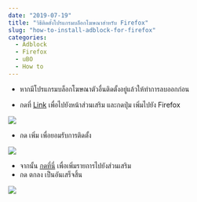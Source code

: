 ```yaml
---
date: "2019-07-19"
title: "วิธีติดตั้งโปรแกรมบล็อกโฆษณาสำหรับ Firefox"
slug: "how-to-install-adblock-for-firefox"
categories:
  - Adblock
  - Firefox
  - uBO
  - How to
---
```


* หากมีโปรแกรมบล็อกโฆษณาตัวอื่นติดตั้งอยู่แล้วให้ทำการลบออกก่อน

* กดที่ [Link](https://addons.mozilla.org/th/firefox/addon/ublock-origin/) เพื่อไปยังหน้าส่วนเสริม และกดปุ่ม เพิ่มไปยัง Firefox

![](./ubo_firefox_install.jpg)

* กด เพิ่ม เพื่อยอมรับการติดตั้ง

![](./ubo_firefox_cf2.jpg)

* จากนั้น <a href="abp:subscribe?location=https://adblock-thai.github.io/thai-ads-filter/subscription.txt&title=Thai Adblock List">กดที่นี่</a> เพื่อเพิ่มรายการไปยังส่วนเสริม
* กด ตกลง เป็นอันเสร็จสิ้น

![](./ubo_firefox_add_list.jpg)